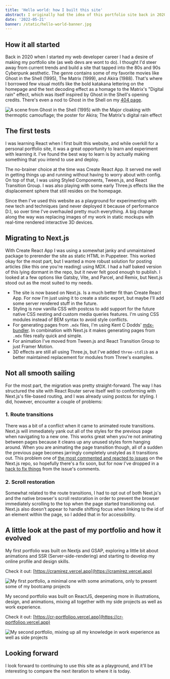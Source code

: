 ```yaml
---
title: 'Hello world: how I built this site'
abstract: I originally had the idea of this portfolio site back in 2020, and since then because of lack of knowledge I didn't started. Nowadays I feel more confident and skilled and will add some upgrades in the process.
date: '2022-05-21'
banner: /static/hello-world-banner.jpg
---
```


## How it all started

Back in 2020 when I started my web developer career I had a desire of making my portfolio site (as web devs are wont to do). I thought I'd steer away from current trends and build a site that tapped into the 80s and 90s Cyberpunk aesthetic. The genre contains some of my favorite movies like Ghost in the Shell (1995), The Matrix (1999), and Akira (1988). That's where I borrowed few visual motifs like the bold katakana lettering on the homepage and the text decoding effect as a homage to the Matrix's "Digital rain" effect, which was itself inspired by Ghost in the Shell's opening credits. There's even a nod to Ghost in the Shell on my [404 page](/404).

![A scene from Ghost in the Shell (1995) with the Major cloaking with thermoptic camouflage; the poster for Akira; The Matrix's digital rain effect](/static/inspiration.png)

## The first tests

I was learning React when I first built this website, and while overkill for a personal portfolio site, it was a great opportunity to learn and experiment with learning it. I've found the best way to learn is by actually making something that you intend to use and deploy.

The no-brainer choice at the time was Create React App. It served me well in getting things up and running without having to worry about with config. On top of that, I was using Styled Components, Tween.js, and React Transition Group. I was also playing with some early Three.js effects like the displacement sphere that still resides on the homepage.

Since then I've used this website as a playground for experimenting with new tech and techniques (and never deployed it because of performance D:), so over time I've overhauled pretty much everything. A big change along the way was replacing images of my work in static mockups with real-time rendered interactive 3D devices.

## Migrating to Next.js

With Create React App I was using a somewhat janky and unmaintained package to prerender the site as static HTML in Puppeteer. This worked okay for the most part, but I wanted a more robust solution for posting articles (like this one you're reading) using MDX. I had a half baked version of this lying dormant in the repo, but it never felt good enough to publish. I looked at a few options like Gatsby, Vite, and Parcel, and Remix, but Next.js stood out as the most suited to my needs.

- The site is now based on Next.js. Is a much better fit than Create React App. For now I'm just using it to create a static export, but maybe I'll add some server rendered stuff in the future.
- Styling is now vanilla CSS with postcss to add support for the future native CSS nesting and custom media queries features. I'm using CSS modules instead of BEM syntax to avoid style conflicts.
- For generating pages from `.mdx` files, I'm using Kent C Dodds' [mdx-bundler](https://github.com/kentcdodds/mdx-bundler). In combination with Next.js it makes generating pages from `.mdx` files really quick and simple.
- For animation I've moved from Tween.js and React Transition Group to just Framer Motion.
- 3D effects are still all using Three.js, but I've added `three-stdlib` as a better maintained replacement for modules from Three's examples.

## Not all smooth sailing

For the most part, the migration was pretty straight-forward. The way I has structured the site with React Router serve itself well to conforming with Next.js's file-based routing, and I was already using postcss for styling. I did, however, encounter a couple of problems:

### 1. Route transitions

There was a bit of a conflict when it came to animated route transitions. Next.js will immediately yank out all of the styles for the previous page when navigating to a new one. This works great when you're not animating between pages because it cleans up any unused styles form hanging around. When you are animating the page transition though, all of a sudden the previous page becomes jarringly completely unstyled as it transitions out. This problem one of [the most commented and reacted to issues](https://github.com/vercel/next.js/issues/17464) on the Next.js repo, so hopefully there's a fix soon, but for now I've dropped in a [hack to fix things](https://github.com/vercel/next.js/issues/17464#issuecomment-796430107) from the issue's comments.

### 2. Scroll restoration

Somewhat related to the route transitions, I had to opt out of both Next.js's and the native browser's scroll restoration in order to prevent the browser immediately scrolling to the top when the page started transitioning out. Next.js also doesn't appear to handle shifting focus when linking to the id of an element within the page, so I added that in for accessibility.

## A little look at the past of my portfolio and how it evolved

My first portfolio was built on Nextjs and GSAP, exploring a little bit about animations and SSR (Server-side-rendering) and starting to develop my online profile and design skills.

Check it out: [https://cramirez.vercel.app](https://cramirez.vercel.app)

![My first portfolio, a minimal one with some animations, only to present some of my bootcamp projects](/static/portfoliov1.jpg)

My second portfolio was built on ReactJS, deepening more in illustrations, design, and animations, mixing all together with my side projects as well as work experience.

Check it out: [https://cr-portfolioo.vercel.app](https://cr-portfolioo.vercel.app)

![My second portfolio, mixing up all my knowledge in work experience as well as side projects](/static/portfoliov2.jpg)

## Looking forward

I look forward to continuing to use this site as a playground, and it'll be interesting to compare the next iteration to where it is today.
